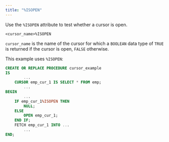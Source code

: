 ```yaml
---
title: "%ISOPEN"
---
```


<div id="%isopen" class="registered_link"></div>

Use the `%ISOPEN` attribute to test whether a cursor is open.

```text
<cursor_name>%ISOPEN
```

`cursor_name` is the name of the cursor for which a `BOOLEAN` data type of `TRUE` is returned if the cursor is open, `FALSE` otherwise.

This example uses `%ISOPEN`:

```sql
CREATE OR REPLACE PROCEDURE cursor_example
IS
        ...
    CURSOR emp_cur_1 IS SELECT * FROM emp;
        ...
BEGIN
        ...
    IF emp_cur_1%ISOPEN THEN
        NULL;
    ELSE
        OPEN emp_cur_1;
    END IF;
    FETCH emp_cur_1 INTO ...
        ...
END;
```
